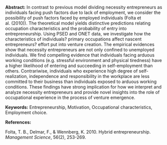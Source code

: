 <span>**Abstract:**</span> In contrast to previous model dividing
necessity entrepreneurs as individuals facing push factors due to lack
of employment, we consider the possibility of push factors faced by
employed individuals (Folta et al. (2010)). The theoretical model yields
distinctive predictions relating occupation characteristics and the
probability of entry into entrepreneurship. Using PSED and ONET data, we
investigate how the characteristics of individuals? primary occupations
affect nascent entrepreneurs? effort put into venture creation. The
empirical evidences show that necessity entrepreneurs are not only
confined to unemployed individuals. We find compelling evidence that
individuals facing arduous working conditions (e.g. stressful
environment and physical tiredness) have a higher likelihood of entering
and succeeding in self-employment than others. Contrariwise, individuals
who experience high degree of self-realization, independence and
responsibility in the workplace are less committed to their business
than individuals exposed to arduous working conditions. These findings
have strong implication for how we interpret and analyze necessity
entrepreneurs and provide novel insights into the role of occupational
experience in the process of venture emergence.

<span>**Keywords:**</span> Entrepreneurship, Motivation,
Occupational characteristics, Employment choice.

<span>**References:**</span>

Folta, T. B., Delmar, F., & Wennberg, K. 2010. Hybrid entrepreneurship.
*Management Science*, 56(2), 253-269.
